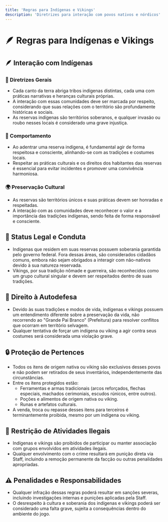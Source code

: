 ```yaml
---
title: 'Regras para Indígenas e Vikings'
description: 'Diretrizes para interação com povos nativos e nórdicos'
---
```


# 🪶 Regras para Indígenas e Vikings

## 🪶 Interação com Indígenas
### 📜 Diretrizes Gerais
- Cada canto da terra abriga tribos indígenas distintas, cada uma com práticas narrativas e heranças culturais próprias.
- A interação com essas comunidades deve ser marcada por respeito, considerando que suas relações com o território são profundamente históricas e sociais.
- As reservas indígenas são territórios soberanos, e qualquer invasão ou roubo nesses locais é considerado uma grave injustiça.

### 📢 Comportamento
- Ao adentrar uma reserva indígena, é fundamental agir de forma respeitosa e consciente, alinhando-se com as tradições e costumes locais.
- Respeitar as práticas culturais e os direitos dos habitantes das reservas é essencial para evitar incidentes e promover uma convivência harmoniosa.

### 🌍 Preservação Cultural
- As reservas são territórios únicos e suas práticas devem ser honradas e respeitadas.
- A interação com as comunidades deve reconhecer o valor e a importância das tradições indígenas, sendo feita de forma responsável e consciente.

## 📜 Status Legal e Conduta
- Indígenas que residem em suas reservas possuem soberania garantida pelo governo federal. Fora dessas áreas, são considerados cidadãos comuns, embora não sejam obrigados a interagir com não-nativos devido à sua natureza reservada.
- Vikings, por sua tradição nômade e guerreira, são reconhecidos como um grupo cultural singular e devem ser respeitados dentro de suas tradições.

## 🏹 Direito à Autodefesa
- Devido às suas tradições e modos de vida, indígenas e vikings possuem um entendimento diferente sobre a preservação da vida, não recorrendo ao "Grande Pai Branco" (Prefeitura) para resolver conflitos que ocorram em território selvagem.
- Qualquer tentativa de forçar um indígena ou viking a agir contra seus costumes será considerada uma violação grave.

## 🔒 Proteção de Pertences
- Todos os itens de origem nativa ou viking são exclusivos desses povos e não podem ser retirados de seus inventários, independentemente das circunstâncias.
- Entre os itens protegidos estão:
  - Ferramentas e armas tradicionais (arcos reforçados, flechas especiais, machados cerimoniais, escudos rúnicos, entre outros).
  - Poções e alimentos de origem nativa ou viking.
  - Runas e artefatos culturais.
- A venda, troca ou repasse desses itens para terceiros é terminantemente proibida, mesmo por um indígena ou viking.

## 🚫 Restrição de Atividades Ilegais
- Indígenas e vikings são proibidos de participar ou manter associação com grupos envolvidos em atividades ilegais.
- Qualquer envolvimento com o crime resultará em punição direta via Staff, incluindo a remoção permanente da facção ou outras penalidades apropriadas.

## ⚠️ Penalidades e Responsabilidades
- Qualquer infração dessas regras poderá resultar em sanções severas, incluindo investigações internas e punições aplicadas pela Staff.
- O desrespeito à cultura e soberania dos indígenas e vikings poderá ser considerado uma falta grave, sujeita a consequências dentro do ambiente do jogo.